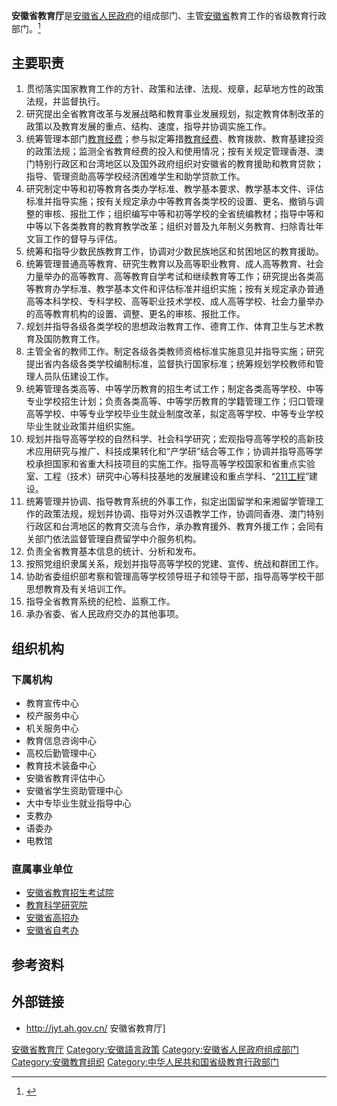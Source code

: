 {{inappropriate tone|time=2015-01-10T16:47:47+00:00}}
{{Infobox PRCG
|机构名称=安徽省教育厅
|标志1=Red star.svg
|标志1说明=[[s:国务院关于国家行政机关和企业事业单位社会团体印章管理的规定|1999年规定]]：[[印章|印章]][[直径|直径]]不大于4.2厘米，中央刊[[五角星|五角星]]，由[[安徽省人民政府|安徽省人民政府]]制发。
|职位1=厅长
|人员1=[[赵振华_(1966年)|赵振华]]
|职位2=副厅长
|人员2=解　平{{wrap}}储常连{{wrap}}徐静平{{wrap}}张庚家
|人数2=4
|业务上级机构=[[中华人民共和国教育部|中华人民共和国教育部]]
|组织上级机构=[[安徽省人民政府|安徽省人民政府]]
|机构类型=[[安徽省人民政府教育行政部门|安徽省人民政府教育行政部门]]
|行政级别=正地厅级
|地址1=[[安徽省|安徽省]][[合肥市|合肥市]]金寨路321号
|网站=安徽教育网
|网址=http://jyt.ah.gov.cn/
}}

'''安徽省教育厅'''是[[安徽省人民政府|安徽省人民政府]]的组成部门、主管[[安徽省|安徽省]]教育工作的省级教育行政部门。<ref>{{Cite web|title=中华人民共和国教育法|url=http://www.moe.gov.cn/s78/A02/zfs__left/s5911/moe_619/201512/t20151228_226193.html|accessdate=2020-08-18|work=中华人民共和国教育部|archive-date=2020-02-22|archive-url=https://web.archive.org/web/20200222114538/http://www.moe.gov.cn/s78/A02/zfs__left/s5911/moe_619/201512/t20151228_226193.html|dead-url=yes}}</ref>

==主要职责==
#贯彻落实国家教育工作的方针、政策和法律、法规、规章，起草地方性的政策法规，并监督执行。
#研究提出全省教育改革与发展战略和教育事业发展规划，拟定教育体制改革的政策以及教育发展的重点、结构、速度，指导并协调实施工作。
#统筹管理本部门[[教育经费|教育经费]]；参与拟定筹措[[教育经费|教育经费]]、教育拨款、教育基建投资的政策法规；监测全省教育经费的投入和使用情况；按有关规定管理香港、澳门特别行政区和台湾地区以及国外政府组织对安徽省的教育援助和教育贷款；指导、管理资助高等学校经济困难学生和助学贷款工作。
#研究制定中等和初等教育各类办学标准、教学基本要求、教学基本文件、评估标准并指导实施；按有关规定承办中等教育各类学校的设置、更名、撤销与调整的审核、报批工作；组织编写中等和初等学校的全省统编教材；指导中等和中等以下各类教育的教育教学改革；组织对普及九年制义务教育、扫除青壮年文盲工作的督导与评估。
#统筹和指导少数民族教育工作，协调对少数民族地区和贫困地区的教育援助。
#统筹管理普通高等教育、研究生教育以及高等职业教育、成人高等教育、社会力量举办的高等教育、高等教育自学考试和继续教育等工作；研究提出各类高等教育办学标准、教学基本文件和评估标准并组织实施；按有关规定承办普通高等本科学校、专科学校、高等职业技术学校、成人高等学校、社会力量举办的高等教育机构的设置、调整、更名的审核、报批工作。
#规划并指导各级各类学校的思想政治教育工作、德育工作、体育卫生与艺术教育及国防教育工作。
#主管全省的教师工作。制定各级各类教师资格标准实施意见并指导实施；研究提出省内各级各类学校编制标准，监督执行国家标准；统筹规划学校教师和管理人员队伍建设工作。
#统筹管理各类高等、中等学历教育的招生考试工作；制定各类高等学校、中等专业学校招生计划；负责各类高等、中等学历教育的学籍管理工作；归口管理高等学校、中等专业学校毕业生就业制度改革，拟定高等学校、中等专业学校毕业生就业政策并组织实施。
#规划并指导高等学校的自然科学、社会科学研究；宏观指导高等学校的高新技术应用研究与推广、科技成果转化和“产学研”结合等工作；协调并指导高等学校承担国家和省重大科技项目的实施工作。指导高等学校国家和省重点实验室、工程（技术）研究中心等科技基地的发展建设和重点学科、“[[211工程|211工程]]”建设。
#统筹管理并协调、指导教育系统的外事工作，拟定出国留学和来湘留学管理工作的政策法规，规划并协调、指导对外汉语教学工作，协调同香港、澳门特别行政区和台湾地区的教育交流与合作，承办教育援外、教育外援工作；会同有关部门依法监督管理自费留学中介服务机构。
#负责全省教育基本信息的统计、分析和发布。
#按照党组织隶属关系，规划并指导高等学校的党建、宣传、统战和群团工作。
#协助省委组织部考察和管理高等学校领导班子和领导干部，指导高等学校干部思想教育及有关培训工作。
#指导全省教育系统的纪检、监察工作。
#承办省委、省人民政府交办的其他事项。

== 组织机构 ==
=== 下属机构 ===
* 教育宣传中心
* 校产服务中心
* 机关服务中心
* 教育信息咨询中心
* 高校后勤管理中心
* 教育技术装备中心
* 安徽省教育评估中心
* 安徽省学生资助管理中心
* 大中专毕业生就业指导中心
* 支教办
* 语委办
* 电教馆

=== 直属事业单位 ===
* [[安徽省教育招生考试院|安徽省教育招生考试院]]
* [[教育科学研究院|教育科学研究院]]
* [[安徽省高招办|安徽省高招办]]
* [[安徽省自考办|安徽省自考办]]

== 参考资料 ==
{{reflist}}

== 外部链接 ==
* http://jyt.ah.gov.cn/ {{Wayback|url=http://jyt.ah.gov.cn/ |date=20190528234636 }} 安徽省教育厅]

{{安徽省人民政府}}
{{安徽高等院校}}

[[Category:安徽省教育厅|]]

[[Category:安徽語言政策|Category:安徽語言政策]]
[[Category:安徽省人民政府组成部门|Category:安徽省人民政府组成部门]]
[[Category:安徽教育组织|Category:安徽教育组织]]
[[Category:中华人民共和国省级教育行政部门|Category:中华人民共和国省级教育行政部门]]